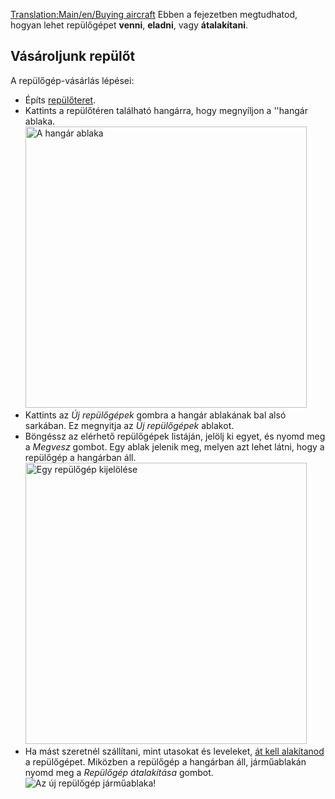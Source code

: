 [[Translation:Main/en/Buying aircraft]]{{en/-}}{{hu/Oktatás}}
Ebben a fejezetben megtudhatod, hogyan lehet repülőgépet '''venni''', '''eladni''', vagy '''átalakítani'''.

== Vásároljunk repülőt ==
A repülőgép-vásárlás lépései:
* Építs [[Main/hu/Repülőterek építése|repülőteret]].
* Kattints a repülőtéren található hangárra, hogy megnyíljon a ''hangár ablaka.<br/>[[File:en/Step1aircraft.png|none|thumb|450px|A hangár ablaka]]
* Kattints az ''Új repülőgépek'' gombra a hangár ablakának bal alsó sarkában. Ez megnyitja az ''Új repülőgépek'' ablakot.
* Böngéssz az elérhető repülőgépek listáján, jelölj ki egyet, és nyomd meg a ''Megvesz'' gombot. Egy ablak jelenik meg, melyen azt lehet látni, hogy a repülőgép a hangárban áll.<br/>[[File:en/Step3aircraft.png|none|thumb|450px|Egy repülőgép kijelölése]]
* Ha mást szeretnél szállítani, mint utasokat és leveleket, [[Main/hu/Járművek átalakítása|át kell alakítanod]] a repülőgépet. Miközben a repülőgép a hangárban áll, járműablakán nyomd meg a ''Repülőgép átalakítása'' gombot.<br/>[[File:en/Step4aircraft.png|none|frame|Az új repülőgép járműablaka!]]